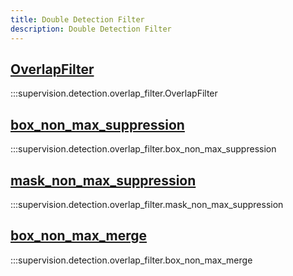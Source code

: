 ```yaml
---
title: Double Detection Filter
description: Double Detection Filter
---
```



<div className="md-typeset">
  <h2><a href="#supervision.detection.overlap_filter.OverlapFilter">OverlapFilter</a></h2>
</div>

:::supervision.detection.overlap_filter.OverlapFilter

<div className="md-typeset">
  <h2><a href="#supervision.detection.overlap_filter.box_non_max_suppression">box_non_max_suppression</a></h2>
</div>

:::supervision.detection.overlap_filter.box_non_max_suppression

<div className="md-typeset">
  <h2><a href="#supervision.detection.overlap_filter.mask_non_max_suppression">mask_non_max_suppression</a></h2>
</div>

:::supervision.detection.overlap_filter.mask_non_max_suppression

<div className="md-typeset">
  <h2><a href="#supervision.detection.overlap_filter.box_non_max_merge">box_non_max_merge</a></h2>
</div>

:::supervision.detection.overlap_filter.box_non_max_merge
